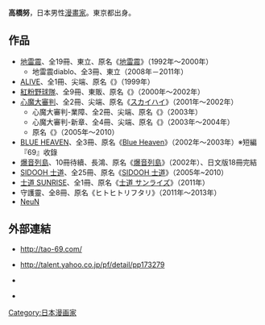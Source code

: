 {{Link style|time=2020-06-16T09:15:34+00:00}}
{{about|日本男性漫畫家|日本男性演員「高橋努」|:ja:高橋努}}
{{japanese|japanese=髙橋ツトム|kana=たかはし つとむ|romaji=Takahashi Tsutomu}}{{漫畫}}
'''高橋努'''{{BD|1965年|9月20日|||G高橋}}，日本男性[[漫畫家|漫畫家]]。東京都出身。

==作品==
* [[地雷震|地雷震]]、全19冊、東立、原名《[[:ja:地雷震|地雷震]]》（1992年～2000年）
** 地雷震diablo、全3冊、東立（2008年－2011年）
* [[ALIVE|ALIVE]]、全1冊、尖端、原名《{{lang|ja|ALIVE}}》（1999年）
* [[紅粉野球隊|紅粉野球隊]]、全9冊、東販、原名《{{lang|ja|鉄腕ガール}}》（2000年～2002年）
* [[心魔大審判|心魔大審判]]、全2冊、尖端、原名《[[:ja:スカイハイ_(漫画)|スカイハイ]]》（2001年～2002年）
** 心魔大審判-業障、全2冊、尖端、原名《{{lang|ja|スカイハイ･カルマ}}》（2003年）
** 心魔大審判-新章、全4冊、尖端、原名《{{lang|ja|スカイハイ･新章}}》（2003年～2004年）
** 原名《{{lang|ja|スカイハイ4(フォア)}}》（2005年～2010）
* [[BLUE_HEAVEN|BLUE HEAVEN]]、全3冊、原名《[[:ja:Blue_Heaven|Blue Heaven]]》（2002年～2003年）※短編『69』收錄
* [[爆音列島|爆音列島]]、10冊待續、長鴻、原名《[[:ja:爆音列島|爆音列島]]》（2002年）、日文版18冊完結
* [[SIDOOH_士道|SIDOOH 士道]]、全25冊、原名《[[:ja:士道|SIDOOH 士道]]》（2005年~2010）
* [[士道_SUNRISE|士道 SUNRISE]]、全1冊、原名《[[:ja:士道|士道 サンライズ]]》（2011年）
* 守護靈、全8冊、原名《ヒトヒトリフタリ》（2011年～2013年）
* [[NeuN|NeuN]]

==外部連結==
*{{ja}}http://tao-69.com/ {{Wayback|url=http://tao-69.com/ |date=20080509130452 }}
*{{ja}}http://talent.yahoo.co.jp/pf/detail/pp173279 {{Wayback|url=http://talent.yahoo.co.jp/pf/detail/pp173279 |date=20160304134315 }}
*{{ja}}[https://web.archive.org/web/20100120071922/http://tunes.sakura.ne.jp/tsutomu/ {{lang|ja|高橋ツトムWIKI～漫画家・高橋ツトムのファンサイト～}}]
*{{GoogleBooks|inauthor:高橋ツトム}}

{{Authority control}}
{{Japanese cartoonist-stub}}
{{DEFAULTSORT:Takahashi Tsutomu}}
[[Category:日本漫画家|Category:日本漫画家]]